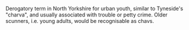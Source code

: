 {{rfd}}
Derogatory term in North Yorkshire for urban youth, similar to Tyneside's "charva", and usually associated with trouble or petty crime.  Older scunners, i.e. young adults, would be recognisable as chavs.